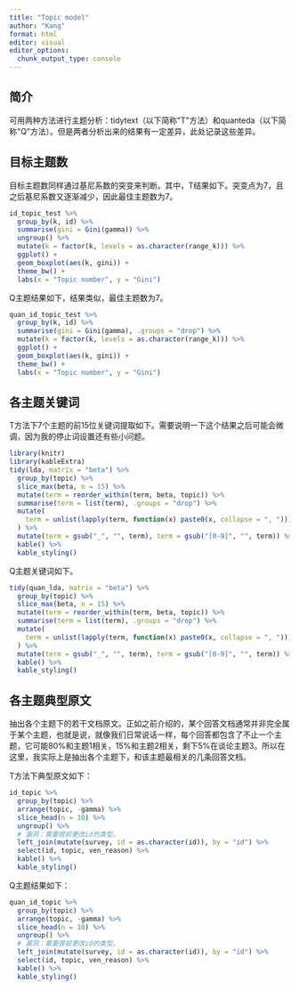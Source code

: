 ```yaml
---
title: "Topic model"
author: "Kang"
format: html
editor: visual
editor_options: 
  chunk_output_type: console
---
```


## 简介

可用两种方法进行主题分析：tidytext（以下简称\"T\"方法）和quanteda（以下简称\"Q\"方法）。但是两者分析出来的结果有一定差异，此处记录这些差异。

## 目标主题数

目标主题数同样通过基尼系数的突变来判断。其中，T结果如下。突变点为7，且之后基尼系数又逐渐减少，因此最佳主题数为7。

```r
id_topic_test %>% 
  group_by(k, id) %>% 
  summarise(gini = Gini(gamma)) %>% 
  ungroup() %>% 
  mutate(k = factor(k, levels = as.character(range_k))) %>% 
  ggplot() + 
  geom_boxplot(aes(k, gini)) + 
  theme_bw() + 
  labs(x = "Topic number", y = "Gini")
```

Q主题结果如下，结果类似，最佳主题数为7。

```r
quan_id_topic_test %>% 
  group_by(k, id) %>% 
  summarise(gini = Gini(gamma), .groups = "drop") %>% 
  mutate(k = factor(k, levels = as.character(range_k))) %>% 
  ggplot() + 
  geom_boxplot(aes(k, gini)) + 
  theme_bw() + 
  labs(x = "Topic number", y = "Gini")
```

## 各主题关键词

T方法下7个主题的前15位关键词提取如下。需要说明一下这个结果之后可能会微调，因为我的停止词设置还有些小问题。

```r
library(knitr)
library(kableExtra)
tidy(lda, matrix = "beta") %>% 
  group_by(topic) %>% 
  slice_max(beta, n = 15) %>% 
  mutate(term = reorder_within(term, beta, topic)) %>% 
  summarise(term = list(term), .groups = "drop") %>% 
  mutate(
    term = unlist(lapply(term, function(x) paste0(x, collapse = ", ")))
  ) %>% 
  mutate(term = gsub("_", "", term), term = gsub("[0-9]", "", term)) %>% 
  kable() %>% 
  kable_styling()
```

Q主题关键词如下。

```r
tidy(quan_lda, matrix = "beta") %>% 
  group_by(topic) %>% 
  slice_max(beta, n = 15) %>% 
  mutate(term = reorder_within(term, beta, topic)) %>% 
  summarise(term = list(term), .groups = "drop") %>% 
  mutate(
    term = unlist(lapply(term, function(x) paste0(x, collapse = ", ")))
  ) %>% 
  mutate(term = gsub("_", "", term), term = gsub("[0-9]", "", term)) %>% 
  kable() %>% 
  kable_styling()
```

## 各主题典型原文

抽出各个主题下的若干文档原文。正如之前介绍的，某个回答文档通常并非完全属于某个主题，也就是说，就像我们日常说话一样，每个回答都包含了不止一个主题，它可能80%和主题1相关，15%和主题2相关，剩下5%在谈论主题3。所以在这里，我实际上是抽出各个主题下，和该主题最相关的几条回答文档。

T方法下典型原文如下：

```r
id_topic %>% 
  group_by(topic) %>% 
  arrange(topic, -gamma) %>% 
  slice_head(n = 10) %>% 
  ungroup() %>% 
  # 漏洞：需要提前更改id的类型。
  left_join(mutate(survey, id = as.character(id)), by = "id") %>% 
  select(id, topic, ven_reason) %>% 
  kable() %>% 
  kable_styling()
```

Q主题结果如下：

```r
quan_id_topic %>% 
  group_by(topic) %>% 
  arrange(topic, -gamma) %>% 
  slice_head(n = 10) %>% 
  ungroup() %>% 
  # 漏洞：需要提前更改id的类型。
  left_join(mutate(survey, id = as.character(id)), by = "id") %>% 
  select(id, topic, ven_reason) %>% 
  kable() %>% 
  kable_styling()
```
